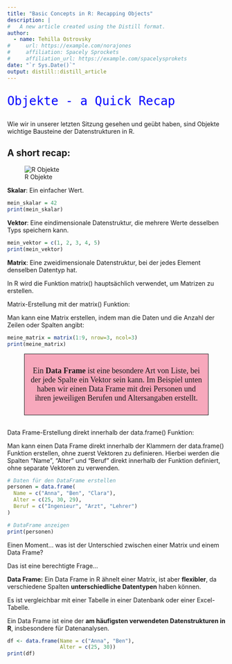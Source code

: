 ```yaml
---
title: "Basic Concepts in R: Recapping Objects"
description: |
#   A new article created using the Distill format.
author:
  - name: Tehilla Ostrovsky 
#     url: https://example.com/norajones
#     affiliation: Spacely Sprockets
#     affiliation_url: https://example.com/spacelysprokets
date: "`r Sys.Date()`"
output: distill::distill_article
---
```



<p style="font-family:monospace;color:blue;font-size:200%"> Objekte - a Quick Recap </p>


Wie wir in unserer letzten Sitzung gesehen und geübt haben, sind Objekte wichtige Bausteine der Datenstrukturen in R. 


## A short recap:

![R Objekte](img/scalar-vector-matrix.png)

**Skalar**: Ein einfacher Wert.

```r
mein_skalar = 42
print(mein_skalar)
```

**Vektor**: Eine eindimensionale Datenstruktur, die mehrere Werte desselben Typs speichern kann.

```r
mein_vektor = c(1, 2, 3, 4, 5)
print(mein_vektor)
```

**Matrix**: Eine zweidimensionale Datenstruktur, bei der jedes Element denselben Datentyp hat.

In R wird die Funktion matrix() hauptsächlich verwendet, um Matrizen zu erstellen.

Matrix-Erstellung mit der matrix() Funktion:

Man kann eine Matrix erstellen, indem man die Daten und die Anzahl der Zeilen oder Spalten angibt:

```r
meine_matrix = matrix(1:9, nrow=3, ncol=3)
print(meine_matrix)
```



<div style = "border: 1px solid;margin: auto;width: 80%;padding: 10px;text-align:center;background:#F7A8BC;font-family: curier;font-size:18px"> 
Ein **Data Frame** ist eine besondere Art von Liste, bei der jede Spalte ein Vektor sein kann. Im Beispiel unten haben wir einen Data Frame mit drei Personen und ihren jeweiligen Berufen und Altersangaben erstellt.
</div>

<br>Data Frame-Erstellung direkt innerhalb der data.frame() Funktion:

Man kann einen Data Frame direkt innerhalb der Klammern der data.frame() Funktion erstellen, ohne zuerst Vektoren zu definieren. Hierbei werden die Spalten "Name", "Alter" und "Beruf" direkt innerhalb der Funktion definiert, ohne separate Vektoren zu verwenden.

```r
# Daten für den DataFrame erstellen
personen = data.frame(
  Name = c("Anna", "Ben", "Clara"),
  Alter = c(25, 30, 29),
  Beruf = c("Ingenieur", "Arzt", "Lehrer")
)

# DataFrame anzeigen
print(personen)
```




Einen Moment... was ist der Unterschied zwischen einer Matrix und einem Data Frame?

Das ist eine berechtigte Frage...

**Data Frame:**
Ein Data Frame in R ähnelt einer Matrix, ist aber **flexibler**, da verschiedene Spalten **unterschiedliche Datentypen** haben können. 

Es ist vergleichbar mit einer Tabelle in einer Datenbank oder einer Excel-Tabelle. 

Ein Data Frame ist eine der **am häufigsten verwendeten Datenstrukturen in R**, insbesondere für Datenanalysen.

```r
df <- data.frame(Name = c("Anna", "Ben"), 
                 Alter = c(25, 30))
print(df)
```


